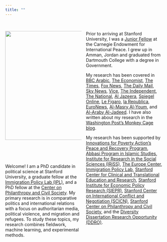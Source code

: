 ```yaml
---
title: ""
---
```


<br>

<style>
  .col2 {
    columns: 2 200px;         /* number of columns and width in pixels*/
    -webkit-columns: 2 200px; /* chrome, safari */
    -moz-columns: 2 200px;    /* firefox */
  }
</style>
 

<div class="col2">
<center><img src="images/alrababah.jpg" width="350px"></center>

<br>

<br>

Welcome! I am a PhD candidate in political science at Stanford University, a graduate fellow at the [Immigration Policy Lab (IPL)](http://immigrationlab.org), and a PhD fellow at the [Center on Philanthropy and Civil Society](https://pacscenter.stanford.edu/). My primary research is in comparative politics and international relations with a focus on authoritarian media, political violence, and migration and refugees. To study these topics, my research combines fieldwork, machine learning, and experimental methods.

Prior to arriving at Stanford University, I was a [Junior Fellow](https://carnegieendowment.org/about/jr-fellows) at the Carnegie Endowment for International Peace. I grew up in Amman, Jordan and graduated from Dartmouth College with a degree in Government.

My research has been covered in [BBC Arabic](https://twitter.com/BBCArabic/status/1142015205314125824), [The Economist](https://www.economist.com/britain/2019/06/06/mo-salahs-goals-help-to-tackle-islamophobia-in-liverpool), [The Times](https://www.thetimes.co.uk/article/mo-salah-success-scores-home-win-against-islamophobia-in-liverpool-6dnhttvp0), [Fox News](https://www.foxnews.com/sports/mohamed-salah-liverpool-islamophobia-study), [The Daily Mail](https://www.dailymail.co.uk/news/article-7102863/Islamophobia-plummeted-Liverpool-Egyptian-footballer-Mo-Salah-signed-researchers-say.html), [Sky News](https://news.sky.com/story/sky-views-football-fans-unity-has-enormous-power-to-drown-hatred-and-bile-11733823), [Vice](https://www.vice.com/en_us/article/qv7ev7/mo-salah-has-singlehandedly-reduced-islamophobia-in-liverpool), [The Independent](https://www.independent.co.uk/sport/football/news-and-comment/mohamed-salah-liverpool-islamophobia-muslim-goal-celebration-study-a8943501.html), [The National](https://www.thenational.ae/world/europe/mo-salah-may-have-caused-fall-in-islamophobia-in-liverpool-says-report-1.869695), [Al Jazeera](https://www.aljazeera.net/news/humanrights/2019/6/3/%D8%AF%D8%B1%D8%A7%D8%B3%D8%A9-%D8%A8%D8%B1%D9%8A%D8%B7%D8%A7%D9%86%D9%8A%D8%A9-%D8%B5%D9%84%D8%A7%D8%AD-%D9%87%D8%B2%D9%85-%D8%A7%D9%84%D8%A5%D8%B3%D9%84%D8%A7%D9%85%D9%88%D9%81%D9%88%D8%A8%D9%8A%D8%A7-%D9%81%D9%8A-%D9%85%D8%B9%D9%82%D9%84-%D9%84%D9%8A%D9%81%D8%B1%D8%A8%D9%88%D9%84), [Spiegel Online](https://www.spiegel.de/panorama/mohamed-salah-fc-liverpool-stuermer-laesst-islamfeindlichkeit-sinken-a-1270644.html), [Le Figaro](http://www.lefigaro.fr/le-scan-sport/2019/06/05/27001-20190605ARTFIG00034-la-signature-de-salah-a-liverpool-aurait-provoque-une-baisse-des-crimes-anti-musulmans.php),  [la Republica](https://www.repubblica.it/esteri/2019/06/06/news/il_calcio_che_unisce_a_liverpool_calano_attacchi_e_offese_anti-islam_grazie_a_salah-228076797/?fbclid=IwAR2YL0fQfljlx05PW0GXxdX06UneEHGQRKNYRgeM5O2GLb6HnbO1Vcu56sY&ref=RHPPBT-BH-I0-C4-P11-S1.4-T1), [EuroNews](https://arabic.euronews.com/2019/06/03/swiss-report-says-salah-cuts-hate-crime-and-islamophobia-into-half-in-liverpool), [Al-Masry Al-Youm](https://www.almasryalyoum.com/news/details/1402243), and [Al-Araby Al-Jadeed](https://www.alaraby.co.uk/medianews/2019/6/3/%d9%85%d8%ad%d9%85%d8%af-%d8%b5%d9%84%d8%a7%d8%ad-%d8%b3%d8%a7%d9%87%d9%85-%d8%a8%d8%a7%d9%86%d8%ae%d9%81%d8%a7%d8%b6-%d8%a7%d9%84%d8%a5%d8%b3%d9%84%d8%a7%d9%85%d9%88%d9%81%d9%88%d8%a8%d9%8a%d8%a7-%d9%81%d9%8a-%d9%84%d9%8a%d9%81%d8%b1%d8%a8%d9%88%d9%84). I have also written about my research in the [Washington Post's Monkey Cage blog](https://www.washingtonpost.com/news/monkey-cage/wp/2018/07/20/when-jordan-closed-its-border-to-refugees-the-public-protested-heres-why/). 

My research has been supported by [Innovations for Poverty Action's Peace and Recovery Program](https://www.poverty-action.org/program-area/peace-and-recovery), [Abbasi Program in Islamic Studies](https://islamicstudies.stanford.edu/), [Institute for Research in the Social Sciences (IRiSS)](https://iriss.stanford.edu/), [The Europe Center](https://tec.fsi.stanford.edu/), [Immigration Policy Lab](Immigration Policy Lab), [Stanford Center for Clinical and Translational Education and Research](https://med.stanford.edu/spectrum/b3_funding.html), [Stanford Institute for Economic Policy Research (SIEPR)](https://siepr.stanford.edu/), [Stanford Center on International Conflict and Negotiation (SCICN)](https://law.stanford.edu/stanford-center-on-international-conflict-and-negotiation-scicn/), [Stanford Center on Philanthropy and Civil Society](https://pacscenter.stanford.edu/), and the [Diversity Dissertation Research Opportunity (DDRO)](https://vpge.stanford.edu/fellowships-funding/diversity-dissertation). 

</div>




